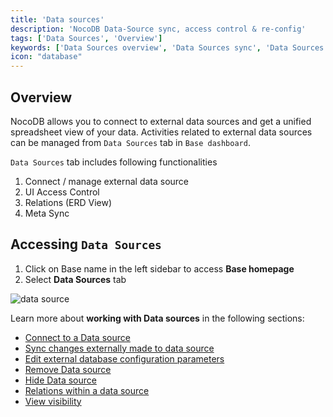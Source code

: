 ```yaml
---
title: 'Data sources'
description: 'NocoDB Data-Source sync, access control & re-config'
tags: ['Data Sources', 'Overview']
keywords: ['Data Sources overview', 'Data Sources sync', 'Data Sources access control', 'Data Sources re-config']
icon: "database"
---
```


## Overview

NocoDB allows you to connect to external data sources and get a unified spreadsheet view of your data. Activities related to external data sources can be managed from `Data Sources` tab in `Base dashboard`.

`Data Sources` tab includes following functionalities
1. Connect / manage external data source
2. UI Access Control
3. Relations (ERD View)
4. Meta Sync

## Accessing `Data Sources`

1. Click on Base name in the left sidebar to access **Base homepage**
2. Select **Data Sources** tab

![data source](/img/v2/data-source/data-source-list.png)

Learn more about **working with Data sources** in the following sections:
- [Connect to a Data source](/docs/product-docs/data-sources/connect-to-data-source)  
- [Sync changes externally made to data source](/docs/product-docs/data-sources/sync-with-data-source)  
- [Edit external database configuration parameters](/docs/product-docs/data-sources/actions-on-data-sources#edit-data-source-parameters)  
- [Remove Data source](/docs/product-docs/data-sources/actions-on-data-sources#remove-data-source)  
- [Hide Data source](/docs/product-docs/data-sources/actions-on-data-sources#data-source-visibility)
- [Relations within a data source](/docs/product-docs/data-sources/actions-on-data-sources#relations)  
- [View visibility](/docs/product-docs/data-sources/actions-on-data-sources#view-visibility)
